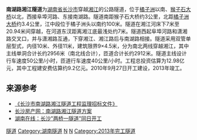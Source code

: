 '''南湖路湘江隧道'''为[[湖南省|湖南省]][[长沙市|长沙市]]穿越[[湘江|湘江]]的公路隧道，位于[[橘子洲|橘子洲]]以南、[[猴子石大桥|猴子石大桥]]以北，西接阜埠河路、东接南湖路。隧道南距猴子石大桥约3公里，北距[[橘子洲大桥|橘子洲大桥]]约3.4公里，江中段位于橘子洲头以南约100米。隧道在湘江河床下7米至20.94米间穿越，在河道东汊距离湘江底最浅处约7米。隧道西起阜埠河路和潇湘路交叉口，并与潇湘路互通，下穿湘江、湘江路后与南湖路相接。隧道采用双管单层型式，内径10米、外径11米，建筑限界9×4.5米，分为南北两线穿越湘江，其中主线单洞合计长约2956米（南北线合计），匝道合计长约2912米。隧道主线设计行车速度50公里/小时，匝道行车速度40公里/小时。工程总投资估算为12.98亿元，其中工程建安费估算约9.2亿元。2010年9月27日开工建设，2013年竣工。

==来源参考==
* [https://web.archive.org/web/20160304123719/http://www.csjszbb.com:81/zbbmh/zbbmh/zbwj/2bd44b45-7ff9-41d3-8d95-76f2e458558d.shtml 《长沙市南湖路湘江隧道工程监理招标文件》]
* [http://news.0731fdc.com/fc/201011/25/9142497_1.html 长沙房产网：南湖路湘江隧道方案]{{Wayback|url=http://news.0731fdc.com/fc/201011/25/9142497_1.html |date=20101129203344 }}
* [http://hunan.voc.com.cn/article/201009/20100928074810738440101_2.html 湖南在线：长沙"两桥一隧道"同日开工]{{Wayback|url=http://hunan.voc.com.cn/article/201009/20100928074810738440101_2.html |date=20150108150901 }}


{{Crossings navbox
|structure= 桥梁与隧道
|place= [[湘江|湘江]]
|bridge= ''南湖路隧道''（在建）
|bridge signs= 
|upstream= [[猴子石大桥|猴子石大桥]]（湘江三桥）
|upstream signs= [[长沙二环线|长沙南二环]]
|downstream= [[橘子洲大桥|橘子洲大桥]]
|downstream signs= 
}}
{{长沙基础设施建设}}
{{隧道小作品}}

[[Category:长沙交通|隧道]]
[[Category:湖南隧道|Category:湖南隧道]]
[[Category:中国公路隧道|N]]
[[Category:湘江隧道|N]]
[[Category:2013年完工隧道|Category:2013年完工隧道]]